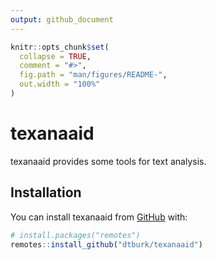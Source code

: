 ```yaml
---
output: github_document
---
```


<!-- README.md is generated from README.Rmd. Please edit that file -->

```r
knitr::opts_chunk$set(
  collapse = TRUE,
  comment = "#>",
  fig.path = "man/figures/README-",
  out.width = "100%"
)
```
# texanaaid

<!-- badges: start -->
<!-- badges: end -->

texanaaid provides some tools for text analysis.

## Installation

You can install texanaaid from [GitHub](https://github.com/) with:

``` r
# install.packages("remotes")
remotes::install_github("dtburk/texanaaid")
```
